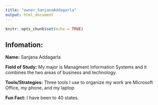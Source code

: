 ```yaml
---
title: "owner_SanjanaAddagarla"
output: html_document
---
```


```r
knitr::opts_chunk$set(echo = TRUE)
```

## Infomation:


**Name:** Sanjana Addagarla

**Field of Study:** My major is Managment Information Systems and it combines the two areas of business and technology.

**Tools/Strategies:** Three tools I use to organize my work are Microsoft Office, my phone, and my laptop 

**Fun Fact:** I have been to 40 states. 














